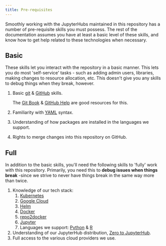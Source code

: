```yaml
---
title: Pre-requisites
---
```


Smoothly working with the JupyterHubs maintained in this repository has
a number of pre-requisite skills you must possess. The rest of the
documentation assumes you have at least a basic level of these skills,
and know how to get help related to these technologies when necessary.

## Basic

These skills let you interact with the repository in a basic manner.
This lets you do most \'self-service\' tasks - such as adding admin
users, libraries, making changes to resource allocation, etc. This
doesn\'t give you any skills to debug things when they break, however.

1.  Basic [git](https://git-scm.com/) & [GitHub](https://github.com)
    skills.

    The [Git Book](https://git-scm.com/book/en/v2) & [GitHub
    Help](https://help.github.com/) are good resources for this.

2.  Familiarity with [YAML](https://en.wikipedia.org/wiki/YAML) syntax.

3.  Understanding of how packages are installed in the languages we
    support.

4.  Rights to merge changes into this repository on GitHub.

## Full

In addition to the basic skills, you\'ll need the following skills to
\'fully\' work with this repository. Primarily, you need this to **debug
issues when things break** -since we strive to never have things break
in the same way more than twice.

1.  Knowledge of our tech stack:
    1.  [Kubernetes](https://kubernetes.io/)
    2.  [Google Cloud](https://cloud.google.com)
    3.  [Helm](https://helm.sh)
    4.  [Docker](http://docker.com/)
    5.  [repo2docker](https://repo2docker.readthedocs.io)
    6.  [Jupyter](https://jupyter.org/)
    7.  Languages we support: [Python](python.org) &
        [R](https://www.r-project.org/)
2.  Understanding of our JupyterHub distribution, [Zero to
    JupyterHub](http://z2jh.jupyter.org).
3.  Full access to the various cloud providers we use.
